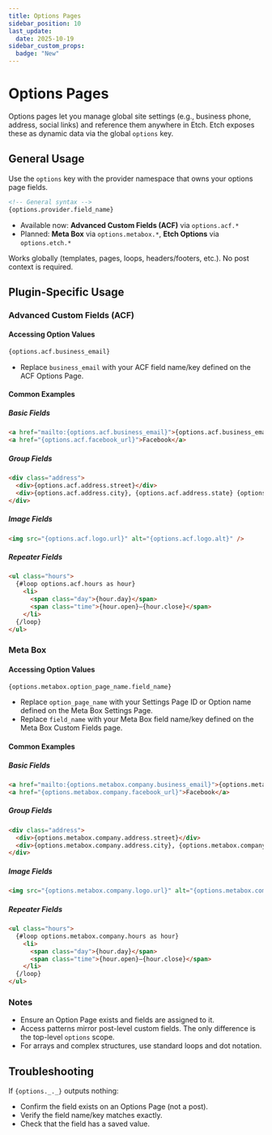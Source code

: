 ```yaml
---
title: Options Pages
sidebar_position: 10
last_update:
  date: 2025-10-19
sidebar_custom_props:
  badge: "New"
---
```



# Options Pages

<VersionBadge version="1.0.0-alpha-3" />

Options pages let you manage global site settings (e.g., business phone, address, social links) and reference them anywhere in Etch. Etch exposes these as dynamic data via the global `options` key.

## General Usage

Use the `options` key with the provider namespace that owns your options page fields.

```html
<!-- General syntax -->
{options.provider.field_name}
```

- Available now: **Advanced Custom Fields (ACF)** via `options.acf.*`
- Planned: **Meta Box** via `options.metabox.*`, **Etch Options** via `options.etch.*`

Works globally (templates, pages, loops, headers/footers, etc.). No post context is required.

## Plugin-Specific Usage

### Advanced Custom Fields (ACF)

#### Accessing Option Values

```html
{options.acf.business_email}
```

- Replace `business_email` with your ACF field name/key defined on the ACF Options Page.

#### Common Examples

##### Basic Fields
```html
<a href="mailto:{options.acf.business_email}">{options.acf.business_email}</a>
<a href="{options.acf.facebook_url}">Facebook</a>
```

##### Group Fields
```html
<div class="address">
  <div>{options.acf.address.street}</div>
  <div>{options.acf.address.city}, {options.acf.address.state} {options.acf.address.zip}</div>
</div>
```

##### Image Fields
```html
<img src="{options.acf.logo.url}" alt="{options.acf.logo.alt}" />
```

##### Repeater Fields
```html
<ul class="hours">
  {#loop options.acf.hours as hour}
    <li>
      <span class="day">{hour.day}</span>
      <span class="time">{hour.open}–{hour.close}</span>
    </li>
  {/loop}
</ul>
```

### Meta Box

#### Accessing Option Values

```html
{options.metabox.option_page_name.field_name}
```

- Replace `option_page_name` with your Settings Page ID or Option name defined on the Meta Box Settings Page.
- Replace `field_name` with your Meta Box field name/key defined on the Meta Box Custom Fields page.

#### Common Examples

##### Basic Fields
```html
<a href="mailto:{options.metabox.company.business_email}">{options.metabox.company.business_email}</a>
<a href="{options.metabox.company.facebook_url}">Facebook</a>
```

##### Group Fields
```html
<div class="address">
  <div>{options.metabox.company.address.street}</div>
  <div>{options.metabox.company.address.city}, {options.metabox.company.address.state} {options.metabox.company.address.zip}</div>
</div>
```

##### Image Fields
```html
<img src="{options.metabox.company.logo.url}" alt="{options.metabox.company.logo.alt}" />
```

##### Repeater Fields
```html
<ul class="hours">
  {#loop options.metabox.company.hours as hour}
    <li>
      <span class="day">{hour.day}</span>
      <span class="time">{hour.open}–{hour.close}</span>
    </li>
  {/loop}
</ul>
```

### Notes

- Ensure an Option Page exists and fields are assigned to it.
- Access patterns mirror post-level custom fields. The only difference is the top-level `options` scope.
- For arrays and complex structures, use standard loops and dot notation.

## Troubleshooting

If `{options._._}` outputs nothing:
  - Confirm the field exists on an Options Page (not a post).
  - Verify the field name/key matches exactly.
  - Check that the field has a saved value.

